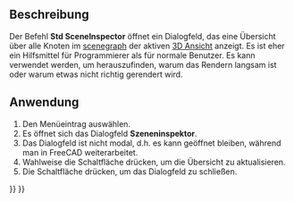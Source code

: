 <languages/>

{{Docnav/de
|[[Std_ViewLoadImage/de|AnsichtBildLaden]]
|[[Std_DependencyGraph/de|Abhängigkeitsgraph]]
|[[Std_Tools_Menu/de|Std Menü Werkzeug]]
|IconL=Std_ViewLoadImage.svg
|IconR=Std_DependencyGraph.svg
|IconC=Freecad.svg
}}

{{GuiCommand/de
|Name/de=Std SzenenInspektor
|MenuLocation=Werkzeuge → Szenen Inspektor...
|Workbenches=Alle
}}

<span id="Description"></span>
==Beschreibung==

Der Befehl '''Std SceneInspector''' öffnet ein Dialogfeld, das eine Übersicht über alle Knoten im [[Scenegraph|scenegraph]] der aktiven [[3D_view/de|3D Ansicht]] anzeigt.  Es ist eher ein Hilfsmittel für Programmierer als für normale Benutzer. Es kann verwendet werden, um herauszufinden, warum das Rendern langsam ist oder warum etwas nicht richtig gerendert wird.

<span id="Usage"></span>
==Anwendung==

# Den Menüeintrag {{MenuCommand|Werkzeuge → [[Image:Std_SceneInspector.svg|16px]]  Szeneninspektor...}} auswählen.
# Es öffnet sich das Dialogfeld '''Szeneninspektor'''.
# Das Dialogfeld ist nicht modal, d.h. es kann geöffnet bleiben, während man in FreeCAD weiterarbeitet.
# Wahlweise die Schaltfläche {{Button|Aktualisieren}} drücken, um die Übersicht zu aktualisieren.
# Die Schaltfläche {{Button|Schließen}} drücken, um das Dialogfeld zu schließen.


{{Docnav/de
|[[Std_ViewLoadImage/de|AnsichtBildLaden]]
|[[Std_DependencyGraph/de|Abhängigkeitsgraph]]
|[[Std_Tools_Menu/de|Std Menü Werkzeug]]
|IconL=Std_ViewLoadImage.svg
|IconR=Std_DependencyGraph.svg
|IconC=Freecad.svg
}}

{{Std_Base_navi{{#translation:}}}}
{{Userdocnavi{{#translation:}}}}